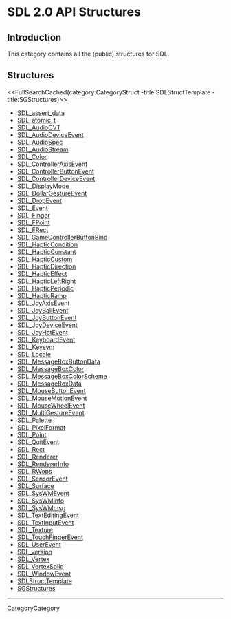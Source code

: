 = SDL 2.0 API Structures =


== Introduction ==

This category contains all the (public) structures for SDL.

== Structures ==

<<FullSearchCached(category:CategoryStruct -title:SDLStructTemplate -title:SGStructures)>>

<!-- BEGIN CATEGORY LIST -->
* [[SDL_assert_data]]
* [[SDL_atomic_t]]
* [[SDL_AudioCVT]]
* [[SDL_AudioDeviceEvent]]
* [[SDL_AudioSpec]]
* [[SDL_AudioStream]]
* [[SDL_Color]]
* [[SDL_ControllerAxisEvent]]
* [[SDL_ControllerButtonEvent]]
* [[SDL_ControllerDeviceEvent]]
* [[SDL_DisplayMode]]
* [[SDL_DollarGestureEvent]]
* [[SDL_DropEvent]]
* [[SDL_Event]]
* [[SDL_Finger]]
* [[SDL_FPoint]]
* [[SDL_FRect]]
* [[SDL_GameControllerButtonBind]]
* [[SDL_HapticCondition]]
* [[SDL_HapticConstant]]
* [[SDL_HapticCustom]]
* [[SDL_HapticDirection]]
* [[SDL_HapticEffect]]
* [[SDL_HapticLeftRight]]
* [[SDL_HapticPeriodic]]
* [[SDL_HapticRamp]]
* [[SDL_JoyAxisEvent]]
* [[SDL_JoyBallEvent]]
* [[SDL_JoyButtonEvent]]
* [[SDL_JoyDeviceEvent]]
* [[SDL_JoyHatEvent]]
* [[SDL_KeyboardEvent]]
* [[SDL_Keysym]]
* [[SDL_Locale]]
* [[SDL_MessageBoxButtonData]]
* [[SDL_MessageBoxColor]]
* [[SDL_MessageBoxColorScheme]]
* [[SDL_MessageBoxData]]
* [[SDL_MouseButtonEvent]]
* [[SDL_MouseMotionEvent]]
* [[SDL_MouseWheelEvent]]
* [[SDL_MultiGestureEvent]]
* [[SDL_Palette]]
* [[SDL_PixelFormat]]
* [[SDL_Point]]
* [[SDL_QuitEvent]]
* [[SDL_Rect]]
* [[SDL_Renderer]]
* [[SDL_RendererInfo]]
* [[SDL_RWops]]
* [[SDL_SensorEvent]]
* [[SDL_Surface]]
* [[SDL_SysWMEvent]]
* [[SDL_SysWMinfo]]
* [[SDL_SysWMmsg]]
* [[SDL_TextEditingEvent]]
* [[SDL_TextInputEvent]]
* [[SDL_Texture]]
* [[SDL_TouchFingerEvent]]
* [[SDL_UserEvent]]
* [[SDL_version]]
* [[SDL_Vertex]]
* [[SDL_VertexSolid]]
* [[SDL_WindowEvent]]
* [[SDLStructTemplate]]
* [[SGStructures]]
<!-- END CATEGORY LIST -->

----
[[CategoryCategory]]
